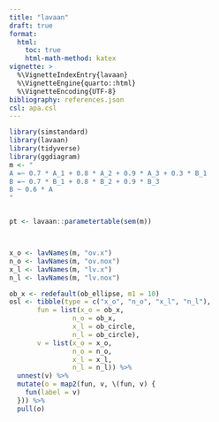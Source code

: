 ```yaml
---
title: "lavaan"
draft: true
format: 
  html:
    toc: true
    html-math-method: katex
vignette: >
  %\VignetteIndexEntry{lavaan}
  %\VignetteEngine{quarto::html}
  %\VignetteEncoding{UTF-8}
bibliography: references.json
csl: apa.csl
---
```



```r
library(simstandard)
library(lavaan)
library(tidyverse)
library(ggdiagram)
m <- "
A =~ 0.7 * A_1 + 0.8 * A_2 + 0.9 * A_3 + 0.3 * B_1
B =~ 0.7 * B_1 + 0.8 * B_2 + 0.9 * B_3
B ~ 0.6 * A
"


pt <- lavaan::parametertable(sem(m))



x_o <- lavNames(m, "ov.x")
n_o <- lavNames(m, "ov.nox")
x_l <- lavNames(m, "lv.x")
n_l <- lavNames(m, "lv.nox")

ob_x <- redefault(ob_ellipse, m1 = 10)
osl <- tibble(type = c("x_o", "n_o", "x_l", "n_l"),
       fun = list(x_o = ob_x,
                n_o = ob_x,
                x_l = ob_circle,
                n_l = ob_circle),
       v = list(x_o = x_o,
                n_o = n_o,
                x_l = x_l,
                n_l = n_l)) %>% 
  unnest(v) %>% 
  mutate(o = map2(fun, v, \(fun, v) {
    fun(label = v)
  })) %>% 
  pull(o) 


```

